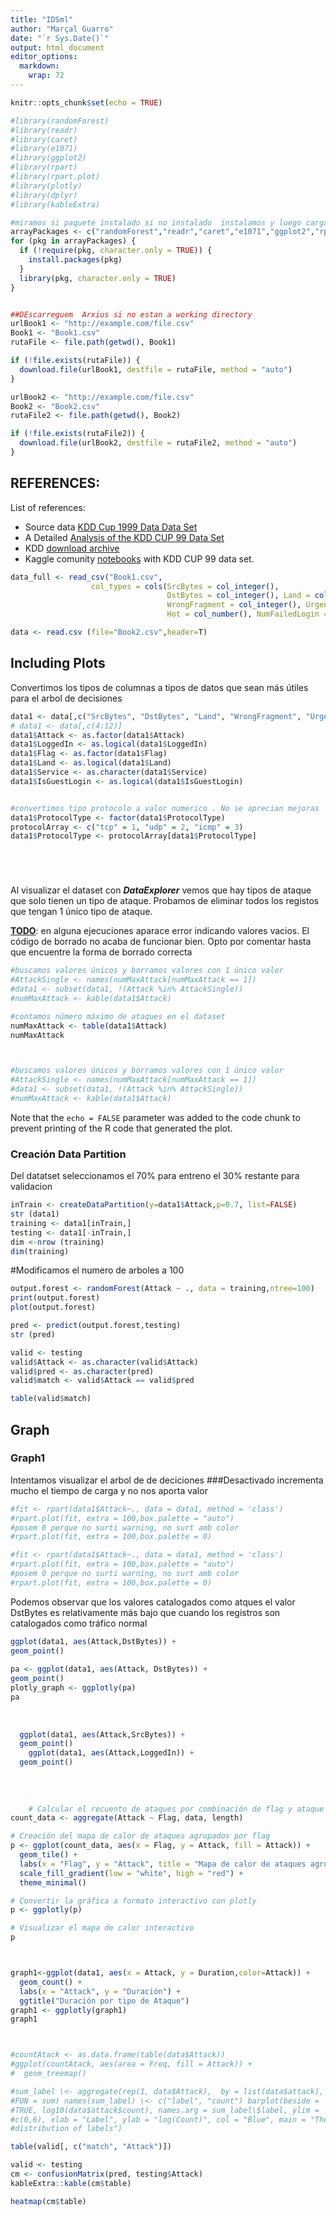 ```yaml
---
title: "IDSml"
author: "Marçal Guarro"
date: "`r Sys.Date()`"
output: html_document
editor_options: 
  markdown: 
    wrap: 72
---
```


```r
knitr::opts_chunk$set(echo = TRUE)

#library(randomForest)
#library(readr)
#library(caret)
#library(e1071)
#library(ggplot2)
#library(rpart)
#library(rpart.plot)
#library(plotly)
#library(dplyr)
#library(kableExtra)

#miramos si paquete instalado si no instalado  instalamos y luego cargamos libreria
arrayPackages <- c("randomForest","readr","caret","e1071","ggplot2","rpart","rpart.plot","plotly","dplyr","kableExtra","treemapify")
for (pkg in arrayPackages) {
  if (!require(pkg, character.only = TRUE)) {
    install.packages(pkg)
  }
  library(pkg, character.only = TRUE)
}


##DEscarreguem  Arxius si no estan a working directory
urlBook1 <- "http://example.com/file.csv"
Book1 <- "Book1.csv"
rutaFile <- file.path(getwd(), Book1)

if (!file.exists(rutaFile)) {
  download.file(urlBook1, destfile = rutaFile, method = "auto")
}

urlBook2 <- "http://example.com/file.csv"
Book2 <- "Book2.csv"
rutaFile2 <- file.path(getwd(), Book2)

if (!file.exists(rutaFile2)) {
  download.file(urlBook2, destfile = rutaFile2, method = "auto")
}
```

## REFERENCES:

List of references:

-   Source data [KDD Cup 1999 Data Data
    Set](https://archive.ics.uci.edu/ml/datasets/kdd+cup+1999+data)
-   A Detailed [Analysis of the KDD CUP 99 Data
    Set](https://www.ecb.torontomu.ca/~bagheri/papers/cisda.pdf)
-   KDD [download
    archive](https://www.kdd.org/kdd-cup/view/kdd-cup-1999/Data)
-   Kaggle comunity
    [notebooks](https://www.kaggle.com/datasets/galaxyh/kdd-cup-1999-data/code)
    with KDD CUP 99 data set.

```r
data_full <- read_csv("Book1.csv",
                  col_types = cols(SrcBytes = col_integer(),
                                   DstBytes = col_integer(), Land = col_integer(),
                                   WrongFragment = col_integer(), Urgent = col_number(),
                                   Hot = col_number(), NumFailedLogin = col_integer()))

data <- read.csv (file="Book2.csv",header=T)

```

## Including Plots

Convertimos los tipos de columnas a tipos de datos que sean más útiles
para el arbol de decisiones

```r
data1 <- data[,c("SrcBytes", "DstBytes", "Land", "WrongFragment", "Urgent", "SameSrvRate", "LoggedIn",  "DstHostSameSrvRate", "DstHostSrvCount","Flag","Attack","Duration","NumCompromised","NumShells","Service","ProtocolType","NumFailedLogin","IsGuestLogin" ,"NumShells","SrvCount","SerrorRate","RerrorRate","SrcBytes","DstBytes","Count","NumRoot","SuAttempted")]
# data1 <- data[,c(4:12)]
data1$Attack <- as.factor(data1$Attack)
data1$LoggedIn <- as.logical(data1$LoggedIn)
data1$Flag <- as.factor(data1$Flag)
data1$Land <- as.logical(data1$Land)
data1$Service <- as.character(data1$Service)
data1$IsGuestLogin <- as.logical(data1$IsGuestLogin)


#convertimos tipo protocolo a valor numerico . No se aprecian mejoras 
data1$ProtocolType <- factor(data1$ProtocolType)
protocolArray <- c("tcp" = 1, "udp" = 2, "icmp" = 3)
data1$ProtocolType <- protocolArray[data1$ProtocolType]






```

Al visualizar el dataset con ***DataExplorer*** vemos que hay tipos de
ataque que solo tienen un tipo de ataque. Probamos de eliminar todos los
registos que tengan 1 único tipo de ataque.

[**TODO**]{.underline}: en alguna ejecuciones aparace error indicando
valores vacios. El código de borrado no acaba de funcionar bien. Opto
por comentar hasta que encuentre la forma de borrado correcta

``` R
#buscamos valores únicos y borramos valores con 1 único valor
#AttackSingle <- names(numMaxAttack[numMaxAttack == 1])
#data1 <- subset(data1, !(Attack %in% AttackSingle))
#numMaxAttack <- kable(data1$Attack)
```

```r
#contamos número máximo de ataques en el dataset
numMaxAttack <- table(data1$Attack)
numMaxAttack



#buscamos valores únicos y borramos valores con 1 único valor
#AttackSingle <- names(numMaxAttack[numMaxAttack == 1])
#data1 <- subset(data1, !(Attack %in% AttackSingle))
#numMaxAttack <- kable(data1$Attack)

```

Note that the `echo = FALSE` parameter was added to the code chunk to
prevent printing of the R code that generated the plot.

### **Creación Data Partition** 

Del datatset seleccionamos el 70% para entreno el 30% restante para
validacion

```r
inTrain <- createDataPartition(y=data1$Attack,p=0.7, list=FALSE)
str (data1)
training <- data1[inTrain,]
testing <- data1[-inTrain,]
dim <-nrow (training)
dim(training)
```

#Modificamos el numero de arboles a 100

```r
output.forest <- randomForest(Attack ~ ., data = training,ntree=100)
print(output.forest)
plot(output.forest)
```

```r
pred <- predict(output.forest,testing)
str (pred)

```

```r
valid <- testing
valid$Attack <- as.character(valid$Attack)
valid$pred <- as.character(pred)
valid$match <- valid$Attack == valid$pred

table(valid$match)
```

## Graph

### Graph1

Intentamos visualizar el arbol de de deciciones ###Desactivado
incrementa mucho el tiempo de carga y no nos aporta valor

``` R
#fit <- rpart(data1$Attack~., data = data1, method = 'class')
#rpart.plot(fit, extra = 100,box.palette = "auto") 
#posem 0 perque no surti warning, no surt amb color
#rpart.plot(fit, extra = 100,box.palette = 0)
```

```r
#fit <- rpart(data1$Attack~., data = data1, method = 'class')
#rpart.plot(fit, extra = 100,box.palette = "auto") 
#posem 0 perque no surti warning, no surt amb color
#rpart.plot(fit, extra = 100,box.palette = 0)

```

Podemos observar que los valores catalogados como atques el valor
DstBytes es relativamente más bajo que cuando los registros son
catalogados como tráfico normal

```r
ggplot(data1, aes(Attack,DstBytes)) + 
geom_point()
  
pa <- ggplot(data1, aes(Attack, DstBytes)) +
geom_point()
plotly_graph <- ggplotly(pa)
pa
  
  
  
  ggplot(data1, aes(Attack,SrcBytes)) + 
  geom_point()
    ggplot(data1, aes(Attack,LoggedIn)) + 
  geom_point()
    
    
    
    
    # Calcular el recuento de ataques por combinación de flag y ataque
count_data <- aggregate(Attack ~ Flag, data, length)

# Creación del mapa de calor de ataques agrupados por flag
p <- ggplot(count_data, aes(x = Flag, y = Attack, fill = Attack)) +
  geom_tile() +
  labs(x = "Flag", y = "Attack", title = "Mapa de calor de ataques agrupados por flag") +
  scale_fill_gradient(low = "white", high = "red") +
  theme_minimal()

# Convertir la gráfica a formato interactivo con plotly
p <- ggplotly(p)

# Visualizar el mapa de calor interactivo
p



graph1<-ggplot(data1, aes(x = Attack, y = Duration,color=Attack)) +
  geom_count() +
  labs(x = "Attack", y = "Duración") +
  ggtitle("Duración por tipo de Ataque")
graph1 <- ggplotly(graph1)
graph1



#countAtack <- as.data.frame(table(data$Attack))
#ggplot(countAtack, aes(area = Freq, fill = Attack)) +
#  geom_treemap()

#sum_label \<- aggregate(rep(1, data$Attack),  by = list(data$attack),
#FUN = sum) names(sum_label) \<- c("label", "count") barplot(beside =
#TRUE, log10(data$attack$count), names.arg = sum_label\$label, ylim =
#c(0,6), xlab = "Label", ylab = "log(Count)", col = "Blue", main = "The
#distribution of labels")
```

```r
table(valid[, c("match", "Attack")])
```

```r
valid <- testing
cm <- confusionMatrix(pred, testing$Attack)
kableExtra::kable(cm$table)
```

```r
heatmap(cm$table)
```
